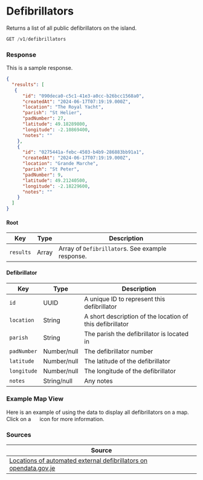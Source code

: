 
# Defibrillators

Returns a list of all public defibrillators on the island.

```jsx
GET /v1/defibrillators
```

### Response
<Tabs>
<TabItem value="res-sample-200" label="200 (OK)">

This is a sample response.

```json title="Status: 200 (OK)"
{
  "results": [
   {
      "id": "090deca0-c5c1-41e3-a0cc-b26bcc1568a0",
      "createdAt": "2024-06-17T07:19:19.000Z",
      "location": "The Royal Yacht",
      "parish": "St Helier",
      "padNumber": 27,
      "latitude": 49.18289800,
      "longitude": -2.10869400,
      "notes": ""
    },
    {
      "id": "0275441a-febc-4503-b4b9-286883bb91a1",
      "createdAt": "2024-06-17T07:19:19.000Z",
      "location": "Grande Marche",
      "parish": "St Peter",
      "padNumber": 9,
      "latitude": 49.21240500,
      "longitude": -2.18229600,
      "notes": ""
    }
  ]
}
```

</TabItem>
<TabItem value="res-schema" label="Schema">

#### Root
| Key | Type | Description |
|-----|------|-------------|
|`results`|Array|Array of `Defibrillator`s. See example response.|

#### Defibrillator
| Key | Type | Description |
|-----|------|-------------|
|`id`|UUID|A unique ID to represent this defibrillator|
|`location`|String|A short description of the location of this defibrillator|
|`parish`|String|The parish the defibrillator is located in|
|`padNumber`|Number/null|The defibrillator number|
|`latitude`|Number/null|The latitude of the defibrillator|
|`longitude`|Number/null|The longitude of the defibrillator|
|`notes`|String/null|Any notes|

</TabItem>
</Tabs>

### Example Map View
Here is an example of using the data to display all defibrillators on a map. Click on a <img src="/img/maps/defib.png" height="15" width="15" /> icon for more information.

<ExampleMap item={mapItems.defib} />

### Sources
|Source|
|------|
|[Locations of automated external defibrillators on opendata.gov.je][opendata]|

[opendata]: https://opendata.gov.je/dataset/locations-of-automated-external-defibrillators-aed